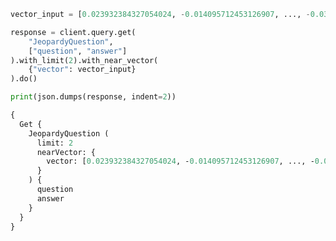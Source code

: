 
<Tabs groupId="languages">
<TabItem value="py" label="Python">

```python
vector_input = [0.023932384327054024, -0.014095712453126907, ..., -0.0357337519526481]

response = client.query.get(
    "JeopardyQuestion",
    ["question", "answer"]
).with_limit(2).with_near_vector(
    {"vector": vector_input}
).do()

print(json.dumps(response, indent=2))
```

</TabItem>
<TabItem value="graphql" label="GraphQL">

```graphql
{
  Get {
    JeopardyQuestion (
      limit: 2
      nearVector: {
        vector: [0.023932384327054024, -0.014095712453126907, ..., -0.0357337519526481]
      }
    ) {
      question
      answer
    }
  }
}
```

</TabItem>
</Tabs>